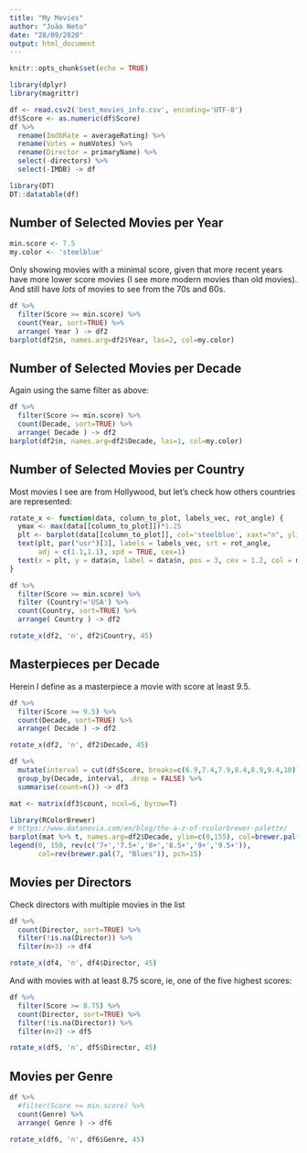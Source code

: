 ```yaml
---
title: "My Movies"
author: "João Neto"
date: "28/09/2020"
output: html_document
---
```


```r
knitr::opts_chunk$set(echo = TRUE)
```


```r
library(dplyr)
library(magrittr)
```


```r
df <- read.csv2('best_movies_info.csv', encoding='UTF-8')
df$Score <- as.numeric(df$Score)
df %>% 
  rename(ImdbRate = averageRating) %>% 
  rename(Votes = numVotes) %>% 
  rename(Director = primaryName) %>% 
  select(-directors) %>% 
  select(-IMDB) -> df
```

```r
library(DT)
DT::datatable(df)
```



## Number of Selected Movies per Year

```r
min.score <- 7.5
my.color <- 'steelblue'
```

Only showing movies with a minimal score, given that more recent years have more lower score movies (I see more modern movies than old movies). And still have *lots* of movies to see from the 70s and 60s.

```r
df %>% 
  filter(Score >= min.score) %>% 
  count(Year, sort=TRUE) %>% 
  arrange( Year ) -> df2
barplot(df2$n, names.arg=df2$Year, las=2, col=my.color)
```

## Number of Selected Movies per Decade

Again using the same filter as above:

```r
df %>% 
  filter(Score >= min.score) %>% 
  count(Decade, sort=TRUE) %>% 
  arrange( Decade ) -> df2
barplot(df2$n, names.arg=df2$Decade, las=1, col=my.color)
```

## Number of Selected Movies per Country

Most movies I see are from Hollywood, but let's check how others countries are represented:

```r
rotate_x <- function(data, column_to_plot, labels_vec, rot_angle) {
  ymax <- max(data[[column_to_plot]])*1.25
  plt <- barplot(data[[column_to_plot]], col='steelblue', xaxt="n", ylim=c(0,ymax))
  text(plt, par("usr")[3], labels = labels_vec, srt = rot_angle, 
       adj = c(1.1,1.1), xpd = TRUE, cex=1) 
  text(x = plt, y = data$n, label = data$n, pos = 3, cex = 1.2, col = my.color)
}

df %>% 
  filter(Score >= min.score) %>% 
  filter (Country!='USA') %>% 
  count(Country, sort=TRUE) %>% 
  arrange( Country ) -> df2

rotate_x(df2, 'n', df2$Country, 45)
```

## Masterpieces per Decade

Herein I define as a masterpiece a movie with score at least 9.5.

```r
df %>% 
  filter(Score >= 9.5) %>% 
  count(Decade, sort=TRUE) %>% 
  arrange( Decade ) -> df2

rotate_x(df2, 'n', df2$Decade, 45)
```

```r
df %>% 
  mutate(interval = cut(df$Score, breaks=c(6.9,7.4,7.9,8.4,8.9,9.4,10))) %>% 
  group_by(Decade, interval, .drop = FALSE) %>% 
  summarise(count=n()) -> df3

mat <- matrix(df3$count, ncol=6, byrow=T)

library(RColorBrewer)
# https://www.datanovia.com/en/blog/the-a-z-of-rcolorbrewer-palette/
barplot(mat %>% t, names.arg=df2$Decade, ylim=c(0,155), col=brewer.pal(6, "Blues") )
legend(0, 150, rev(c('7+','7.5+','8+','8.5+','9+','9.5+')), 
       col=rev(brewer.pal(7, "Blues")), pch=15)
```

## Movies per Directors

Check directors with multiple movies in the list

```r
df %>% 
  count(Director, sort=TRUE) %>% 
  filter(!is.na(Director)) %>% 
  filter(n>3) -> df4

rotate_x(df4, 'n', df4$Director, 45)
```

And with movies with at least 8.75 score, ie, one of the five highest scores:

```r
df %>% 
  filter(Score >= 8.75) %>% 
  count(Director, sort=TRUE) %>% 
  filter(!is.na(Director)) %>% 
  filter(n>2) -> df5

rotate_x(df5, 'n', df5$Director, 45)
```


## Movies per Genre



```r
df %>% 
  #filter(Score >= min.score) %>% 
  count(Genre) %>% 
  arrange( Genre ) -> df6

rotate_x(df6, 'n', df6$Genre, 45)
```


